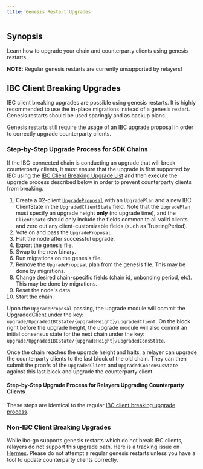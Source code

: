 ```yaml
---
title: Genesis Restart Upgrades
---
```


## Synopsis

Learn how to upgrade your chain and counterparty clients using genesis restarts.

**NOTE**: Regular genesis restarts are currently unsupported by relayers!

## IBC Client Breaking Upgrades

IBC client breaking upgrades are possible using genesis restarts.
It is highly recommended to use the in-place migrations instead of a genesis restart.
Genesis restarts should be used sparingly and as backup plans.

Genesis restarts still require the usage of an IBC upgrade proposal in order to correctly upgrade counterparty clients.

### Step-by-Step Upgrade Process for SDK Chains

If the IBC-connected chain is conducting an upgrade that will break counterparty clients, it must ensure that the upgrade is first supported by IBC using the [IBC Client Breaking Upgrade List](/ibc/v4.6.x/ibc/upgrades/quick-guide#ibc-client-breaking-upgrades) and then execute the upgrade process described below in order to prevent counterparty clients from breaking.

1. Create a 02-client [`UpgradeProposal`](https://github.com/cosmos/ibc-go/blob/v4.4.2/proto/ibc/core/client/v1/client.proto#L58-L77) with an `UpgradePlan` and a new IBC ClientState in the `UpgradedClientState` field. Note that the `UpgradePlan` must specify an upgrade height **only** (no upgrade time), and the `ClientState` should only include the fields common to all valid clients and zero out any client-customizable fields (such as TrustingPeriod).
2. Vote on and pass the `UpgradeProposal`
3. Halt the node after successful upgrade.
4. Export the genesis file.
5. Swap to the new binary.
6. Run migrations on the genesis file.
7. Remove the `UpgradeProposal` plan from the genesis file. This may be done by migrations.
8. Change desired chain-specific fields (chain id, unbonding period, etc). This may be done by migrations.
9. Reset the node's data.
10. Start the chain.

Upon the `UpgradeProposal` passing, the upgrade module will commit the UpgradedClient under the key: `upgrade/UpgradedIBCState/{upgradeHeight}/upgradedClient`. On the block right before the upgrade height, the upgrade module will also commit an initial consensus state for the next chain under the key: `upgrade/UpgradedIBCState/{upgradeHeight}/upgradedConsState`.

Once the chain reaches the upgrade height and halts, a relayer can upgrade the counterparty clients to the last block of the old chain. They can then submit the proofs of the `UpgradedClient` and `UpgradedConsensusState` against this last block and upgrade the counterparty client.

#### Step-by-Step Upgrade Process for Relayers Upgrading Counterparty Clients

These steps are identical to the regular [IBC client breaking upgrade process](/ibc/v4.6.x/ibc/upgrades/quick-guide#step-by-step-upgrade-process-for-relayers-upgrading-counterparty-clients).

### Non-IBC Client Breaking Upgrades

While ibc-go supports genesis restarts which do not break IBC clients, relayers do not support this upgrade path.
Here is a tracking issue on [Hermes](https://github.com/informalsystems/ibc-rs/issues/1152).
Please do not attempt a regular genesis restarts unless you have a tool to update counterparty clients correctly.
